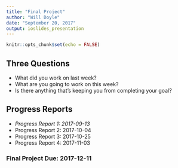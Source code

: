 ```yaml
---
title: "Final Project"
author: "Will Doyle"
date: "September 20, 2017"
output: ioslides_presentation
---
```


```r
knitr::opts_chunk$set(echo = FALSE)
```



## Three Questions

- What did you work on last week?
- What are you going to work on this week? 
- Is there anything that's keeping you from completing your goal? 

## Progress Reports

- *Progress Report 1: 2017-09-13*
- Progress Report 2: 2017-10-04
- Progress Report 3: 2017-10-25
- Progress Report 4: 2017-11-03

### Final Project Due: 2017-12-11

